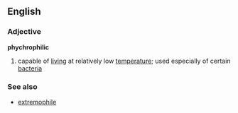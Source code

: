 ==English==
===Adjective===
'''phychrophilic'''
# capable of [[living]] at relatively low [[temperature]]; used especially of certain [[bacteria]]
===See also===
*[[extremophile]]